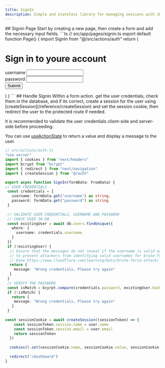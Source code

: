 ```yaml
---
title: SignIn
description: Simple and stateless library for managing sessions with JWT.
---
```


<Tabs>
  <TabItem label="Next.js">
## Signin Page
  Start by creating a new page, then create a form and add the necessary input fields.
  ```ts
  // src/app/pages/signin.ts
  export default function Page() {
    import SignIn from "@/src/actions/auth"
    return (
      <div>
        <h1>Sign in to youre account</h1>
        <form action={SignIn}>
            <label htmlFor="username">username</label>
            <input type="text" name="username" id="username" />
            <br />
            <label htmlFor="password">password</label>
            <input type="text" name="password" id="password" />
            <br />
            <button type="submit">Submit</button>
        </form>
      </div>
    )
  }
  ```
## Handle Signin
Within a form action. get the user credentials, check them in the database, and if its correct, create a session for the user using [createSession](/reference/createSession) and set the session cookie, then redirect the user to the protected route if needed.

It is recommended to validate the user credentials client-side and server-side before proceeding.

You can use [useActionState](https://react.dev/reference/react/useActionState) to return a value and display a message to the user.

  ```ts
  // src/actions/auth.ts
  "use server"
  import { cookies } from "next/headers"
  import bcrypt from "bcrypt"
  import { redirect } from "next/navigation"
  import { createSession } from "@/auth"
  
  export async function SignIn(formData: FromData) {
  // USER CREDENTIALS
   const credentials = {
     username: formData.get("username") as string,
     password: formData.get("password") as string
   }
   
   // VALIDATE USER CREDENTIALS, USERNAME AND PASSWORD 
   // CHECK USER IN DB
   const existingUser = await db.users.findUnique({
     where: {
       username: credentials.username
     }
   })
   if (!existingUser) {
    // Ensure that the messages do not reveal if the username is valid or not
    // to prevent attackers from identifying valid usernames for brute-force attacks.
    // @see https://www.cloudflare.com/learning/bots/brute-force-attack/
    return {
      message: "Wrong credentials, Please try again"
    }
   }
   // VERIFY THE PASSWORD
   const isMatch = bcyrpt.compare(credentials.password, existingUser.hash_password)
   if (!isMatch) {
     return {
      message: "Wrong credentials, Please try again"
     }
   }
   
  const sessionCookie = await createSession((sessionToken) => {
      const sessionToken.session.name = user.name
      const sessionToken.session.email = user.email
      return sessionToken   
    })   
      
    cookies().set(sessionCookie.name, sessionCookie.value, sessionCookie.options)
    
    redirect("/dashboard")
  }
  ```
  </TabItem>
</Tabs>

